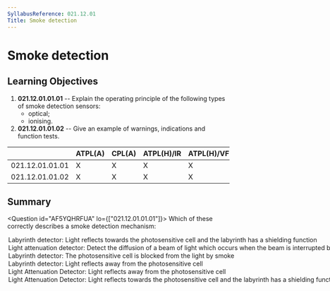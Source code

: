 ```yaml
---
SyllabusReference: 021.12.01
Title: Smoke detection
---
```


# Smoke detection

## Learning Objectives

1.  **021.12.01.01.01** -- Explain the operating principle of the following types
    of smoke detection sensors:
    - optical;
    - ionising.
2.  **021.12.01.01.02** -- Give an example of warnings, indications and function
    tests.

|                 | ATPL(A) | CPL(A) | ATPL(H)/IR | ATPL(H)/VFR | CPL(H) | IR  | CBIR(A) |
| --------------- | ------- | ------ | ---------- | ----------- | ------ | --- | ------- |
| 021.12.01.01.01 | X       | X      | X          | X           | X      |     |         |
| 021.12.01.01.02 | X       | X      | X          | X           | X      |     |         |

## Summary

<Question id="AF5YQHRFUA" lo={["021.12.01.01.01"]}>
  <Text variant="oneCorrect">
    Which of these correctly describes a smoke detection mechanism:
  </Text>
<Option correct>
  Labyrinth detector: Light reflects towards the photosensitive cell and the
  labyrinth has a shielding function
</Option>
<Option correct>
  Light attenuation detector: Detect the diffusion of a beam of light which
  occurs when the beam is interrupted by smoke
</Option>
<Option>
  Labyrinth detector: The photosensitive cell is blocked from the light by smoke
</Option>
<Option>
  Labyrinth detector: Light reflects away from the photosensitive cell
</Option>
<Option>
  Light Attenuation Detector: Light reflects away from the photosensitive cell
</Option>

  <Option>
    Light Attenuation Detector: Light reflects towards the photosensitive cell
    and the labyrinth has a shielding function
  </Option>
</Question>
